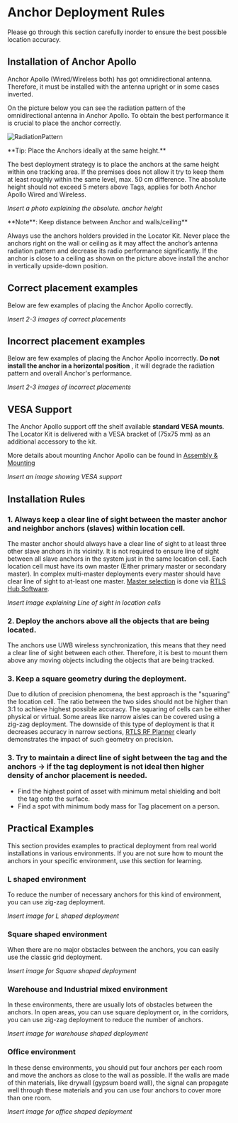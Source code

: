 
# Anchor Deployment Rules

<Callout type="warning" emoji="⚠️">
  Please go through this section carefully inorder to ensure the best possible location accuracy.
</Callout>

## Installation of Anchor Apollo
Anchor Apollo (Wired/Wireless both) has got omnidirectional antenna. Therefore, it must be installed with the antenna upright or in some cases inverted.

On the picture below you can see the  radiation pattern of the omnidirectional antenna in Anchor Apollo. To obtain the best performance it is crucial to place the anchor correctly.

![RadiationPattern](public/assets/photos/RadiationPattern.jpg)

<Callout type="info" emoji="✅">
  **Tip: Place the Anchors ideally at the same height.**
  
  The best deployment strategy is to place the anchors at the same height within one tracking area. If the premises does not allow it try to keep them at least roughly within the same level, max. 50 cm difference. The absolute height should not exceed 5 meters above Tags, applies for both Anchor Apollo Wired and Wireless.
</Callout>

_Insert a photo explaining the absolute. anchor height_

<Callout type="warning" emoji="✅">
  **Note**: Keep distance between Anchor and walls/ceiling**
  
  Always use the anchors holders provided in the Locator Kit. Never place the anchors right on the wall or ceiling as it may affect the anchor’s antenna radiation pattern and decrease its radio performance significantly. If the anchor is close to a ceiling as shown on the picture above install the anchor in vertically upside-down position.
</Callout>

## Correct placement examples

Below are few examples of placing the Anchor Apollo correctly.

_Insert 2-3 images of correct placements_

## Incorrect placement examples

Below are few examples of placing the Anchor Apollo incorrectly. **Do not install the anchor in a horizontal position** , it will degrade the radiation pattern and overall Anchor's performance.

_Insert 2-3 images of incorrect placements_

## VESA Support

The Anchor Apollo support off the shelf available **standard VESA mounts**. The Locator Kit is delivered with a VESA bracket of (75x75 mm) as an additional accessory to the kit. 

More details about mounting Anchor Apollo can be found in [Assembly & Mounting](../RtlsAnchors/AssemblyAndMounting)

_Insert an image showing VESA support_

## Installation Rules

### 1. Always keep a clear line of sight between the master anchor and neighbor anchors (slaves) within location cell.
The master anchor should always have a clear line of sight to at least three other slave anchors in its vicinity. It is not required to ensure line of sight between all slave anchors in the system just in the same location cell. Each location cell must have its own master (Either primary master or secondary master). In complex multi-master deployments every master should have clear line of sight to at-least one master. [Master selection](../ProjectExecution/RTLSHubConfiguration/MasterAnchorSelection) is done via [RTLS Hub Software](../RTLS_Hub/Documentation/RtlsHubOverview). 

_Insert image explaining Line of sight in location cells_
### 2. Deploy the anchors above all the objects that are being located.
The anchors use UWB wireless synchronization, this means that they need a clear line of sight between each other. Therefore, it is best to mount them above any moving objects including the objects that are being tracked.
### 3. Keep a square geometry during the deployment.
Due to dilution of precision phenomena, the best approach is the "squaring" the location cell. The ratio between the two sides should not be higher than 3:1 to achieve highest possible accuracy. The squaring of cells can be either physical or virtual. Some areas like narrow aisles can be covered using a zig-zag deployment. The downside of this type of deployment is that it decreases accuracy in narrow sections, [RTLS RF Planner](../RtlsRfPlanner/Overview) clearly demonstrates the impact of such geometry on precision.
### 3. Try to maintain a direct line of sight between the tag and the anchors → if the tag deployment is not ideal then higher density of anchor placement is needed.
- Find the highest point of asset with minimum metal shielding and bolt the tag onto the surface.
- Find a spot with minimum body mass for Tag placement on a person.

## Practical Examples
This section provides examples to practical deployment from real world installations in various environments. If you are not sure how to mount the anchors in your specific environment, use this section for learning.

### L shaped environment

To reduce the number of necessary anchors for this kind of environment, you can use zig-zag deployment.

_Insert image for L shaped deployment_

### Square shaped environment

When there are no major obstacles between the anchors, you can easily use the classic grid deployment.

_Insert image for Square shaped deployment_

### Warehouse and Industrial mixed environment

In these environments, there are usually lots of obstacles between the anchors. In open areas, you can use square deployment or, in the corridors, you can use zig-zag deployment to reduce the number of anchors.

_Insert image for warehouse shaped deployment_

### Office environment

In these dense environments, you should put four anchors per each room and move the anchors as close to the wall as possible. If the walls are made of thin materials, like drywall (gypsum board wall), the signal can propagate well through these materials and you can use four anchors to cover more than one room.

_Insert image for office shaped deployment_
